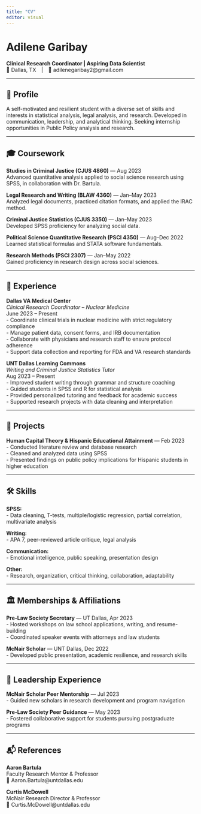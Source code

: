 ```yaml
---
title: "CV"
editor: visual
---
```


# Adilene Garibay

**Clinical Research Coordinator \| Aspiring Data Scientist**\
📍 Dallas, TX \| 📧 adilenegaribay2\@gmail.com 

------------------------------------------------------------------------

## 🧭 Profile

A self-motivated and resilient student with a diverse set of skills and interests in statistical analysis, legal analysis, and research. Developed in communication, leadership, and analytical thinking. Seeking internship opportunities in Public Policy analysis and research.

------------------------------------------------------------------------

## 🎓 Coursework

**Studies in Criminal Justice (CJUS 4860)** — Aug 2023\
Advanced quantitative analysis applied to social science research using SPSS, in collaboration with Dr. Bartula.

**Legal Research and Writing (BLAW 4360)** — Jan–May 2023\
Analyzed legal documents, practiced citation formats, and applied the IRAC method.

**Criminal Justice Statistics (CJUS 3350)** — Jan–May 2023\
Developed SPSS proficiency for analyzing social data.

**Political Science Quantitative Research (PSCI 4350)** — Aug–Dec 2022\
Learned statistical formulas and STATA software fundamentals.

**Research Methods (PSCI 2307)** — Jan–May 2022\
Gained proficiency in research design across social sciences.

------------------------------------------------------------------------

## 💼 Experience

**Dallas VA Medical Center**\
*Clinical Research Coordinator – Nuclear Medicine*\
June 2023 – Present\
- Coordinate clinical trials in nuclear medicine with strict regulatory compliance\
- Manage patient data, consent forms, and IRB documentation\
- Collaborate with physicians and research staff to ensure protocol adherence\
- Support data collection and reporting for FDA and VA research standards

**UNT Dallas Learning Commons**\
*Writing and Criminal Justice Statistics Tutor*\
Aug 2023 – Present\
- Improved student writing through grammar and structure coaching\
- Guided students in SPSS and R for statistical analysis\
- Provided personalized tutoring and feedback for academic success\
- Supported research projects with data cleaning and interpretation

------------------------------------------------------------------------

## 📁 Projects

**Human Capital Theory & Hispanic Educational Attainment** — Feb 2023\
- Conducted literature review and database research\
- Cleaned and analyzed data using SPSS\
- Presented findings on public policy implications for Hispanic students in higher education

------------------------------------------------------------------------

## 🛠️ Skills

**SPSS:**\
- Data cleaning, T-tests, multiple/logistic regression, partial correlation, multivariate analysis

**Writing:**\
- APA 7, peer-reviewed article critique, legal analysis

**Communication:**\
- Emotional intelligence, public speaking, presentation design

**Other:**\
- Research, organization, critical thinking, collaboration, adaptability

------------------------------------------------------------------------

## 🏛️ Memberships & Affiliations

**Pre-Law Society Secretary** — UT Dallas, Apr 2023\
- Hosted workshops on law school applications, writing, and resume-building\
- Coordinated speaker events with attorneys and law students

**McNair Scholar** — UNT Dallas, Dec 2022\
- Developed public presentation, academic resilience, and research skills

------------------------------------------------------------------------

## 🌱 Leadership Experience

**McNair Scholar Peer Mentorship** — Jul 2023\
- Guided new scholars in research development and program navigation

**Pre-Law Society Peer Guidance** — May 2023\
- Fostered collaborative support for students pursuing postgraduate programs

------------------------------------------------------------------------

## 📬 References

**Aaron Bartula**\
Faculty Research Mentor & Professor\
📧 Aaron.Bartula\@untdallas.edu

**Curtis McDowell**\
McNair Research Director & Professor\
📧 Curtis.McDowell\@untdallas.edu
